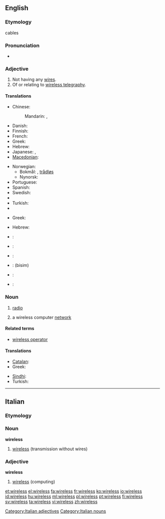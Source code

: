 ==English==

===Etymology===
{{suffix|wire|less}}cables

===Pronunciation===
* {{audio|en-us-wireless.ogg|Audio (US)}}

===Adjective===
{{en-adj|-}}

# Not having any [[wire]]s.
# Of or relating to [[wireless telegraphy]].

====Translations====
{{trans-top|not having any wires}}
* Chinese:
*: Mandarin: {{t|cmn|無線|sc=Hani}}, {{t|cmn|无线|tr=wǔxiàn|sc=Hani}}
* Danish: {{t+|da|trådløs}}
* Finnish: {{t+|fi|langaton}}
* French: {{t+|fr|sans fil}}
* Greek: {{t+|el|ασύρματος|m|tr=asírmatos}}
* Hebrew: {{t-|he|אלחוטי}}
* Japanese: {{t|ja|無線}},  {{t|ja|ワイヤレス}}
* [[Macedonian]]: {{t|mk|безжичен|m|tr=bézžičen}}
{{trans-mid}}
* Norwegian:
** Bokmål: {{t-|no|trådlaus}}, [[trådløs]]
** Nynorsk: {{t-|no|trådlaus}}
* Portuguese: {{t|pt|sem fio}}
* Spanish: {{t|es|inalámbrico|m}}
* Swedish: {{t|sv|trådlös}}
* {{trreq|Thai}}
* Turkish: {{t|tr|kablosuz}}
* {{trreq|Vietnamese}}
{{trans-bottom}}

{{trans-top|of or relating to wireless telegraphy}}
* Greek: {{t+|el|ασύρματος|m|tr=asírmatos}}
{{trans-mid}}
* Hebrew: {{t-|he|אלחוטי}}
{{trans-bottom}}

{{checktrans-top}}
* {{ttbc|Dutch}}: {{t+|nl|draadloos}}
* {{ttbc|French}}: {{t+|fr|sans fil}}
* {{ttbc|German}}: {{t|de|drahtlos}}
{{checktrans-mid}}
* {{ttbc|Persian}}: {{fa-Arab|[[بی‌سیم]]}} (bisim)
* {{ttbc|Sindhi}}: {{sd-Arab|[[ريتار]]}}
* {{ttbc|Spanish}}: {{t|es|inalámbrico}}
{{checktrans-bottom}}

===Noun===
{{wikipedia}}
{{en-noun|wirelesses}}

# {{dated}} [[radio]]
# a wireless computer [[network]]

====Related terms====
* [[wireless operator]]

====Translations====
{{trans-top|radio}}
* [[Catalan]]: {{t-|ca|ràdio|f}}
* Greek: {{t+|el|ασύρματος|m|tr=asírmatos}}
{{trans-mid}}
* [[Sindhi]]: {{sd-Arab|[[ريتار]]}}
* Turkish: {{t|tr|telsiz}}
{{trans-bottom}}

----

==Italian==

===Etymology===
{{etyl|en|it}}

===Noun===
'''wireless''' {{m|inv}}

# [[#English|wireless]] (transmission without wires)

===Adjective===
'''wireless''' {{inv}}

# [[#English|wireless]] (computing)

[[Category:Italian adjectives]]
[[Category:Italian nouns]]

[[et:wireless]]
[[el:wireless]]
[[fa:wireless]]
[[fr:wireless]]
[[ko:wireless]]
[[io:wireless]]
[[id:wireless]]
[[hu:wireless]]
[[ml:wireless]]
[[pl:wireless]]
[[pt:wireless]]
[[fi:wireless]]
[[sv:wireless]]
[[ta:wireless]]
[[vi:wireless]]
[[zh:wireless]]